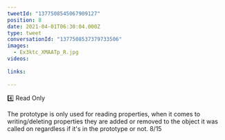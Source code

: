 ```yaml
---
tweetId: "1377508545067909127"
position: 8
date: 2021-04-01T06:30:04.000Z
type: tweet
conversationId: "1377508537379733506"
images:
  - Ex3ktc_XMAATp_R.jpg
videos:
  
links:
  
---
```

4️⃣ Read Only

The prototype is only used for reading properties, when it comes to writing/deleting properties they are added or removed to the object it was called on regardless if it's in the prototype or not. 8/15 
